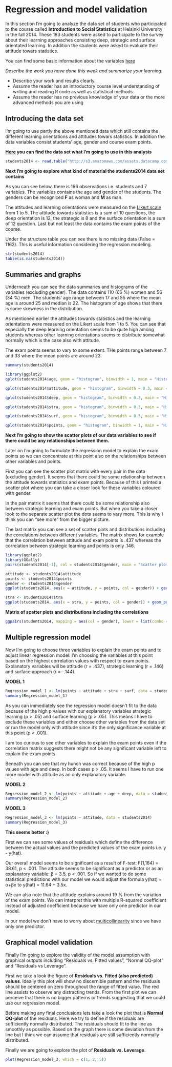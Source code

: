 # Regression and model validation

In this section I'm going to analyze the data set of students who participated to the course called **Introduction to Social Statistics** at Helsinki University in the fall 2014. These 183 students were asked to participate to the survey about their learning approaches consisting deep, strategic and surface orientated learning. In addition the students were asked to evaluate their attitude towars statistics.

You can find some basic information about the variables [here](http://www.helsinki.fi/~kvehkala/JYTmooc/JYTOPKYS3-meta.txt)  


*Describe the work you have done this week and summarize your learning.*

- Describe your work and results clearly. 
- Assume the reader has an introductory course level understanding of writing and reading R code as well as statistical methods
- Assume the reader has no previous knowledge of your data or the more advanced methods you are using  


## Introducing the data set

I'm going to use partly the above mentioned data which still contains the different learning orientations and attitudes towars statistics. In addition the data variables consist students' age, gender and course exam points.  


**[Here]("http://s3.amazonaws.com/assets.datacamp.com/production/course_2218/datasets/learning2014.txt) you can find the data set what I'm going to use in this analysis**

```r
students2014 <- read.table("http://s3.amazonaws.com/assets.datacamp.com/production/course_2218/datasets/learning2014.txt", header = TRUE, sep = ",")
```


**Next I'm going to explore what kind of material the students2014 data set contains**

As you can see below, there is 166 observations i.e. students and 7 variables. The variables contains the age and gender of the students. The genders can be recogniced **F** as woman and **M** as man. 

The attitudes and learning orientations were measured on the [Likert scale](https://en.wikipedia.org/wiki/Likert_scale) from 1 to 5. The attitude towards statistics is a sum of 10 questions, the deep orientation is 12, the strategic is 8 and the surface orientation is a sum of 12 question. Last but not least the data contains the exam points of the course.

Under the structure table you can see there is no missing data (False = 1162). This is useful information considering the regression modeling. 



```r
str(students2014)
table(is.na(students2014))
```



## Summaries and graphs 

Underneath you can see the data summaries and histograms of the variables (excluding gender). The data contains 110 (66 %) women and 56 (34 %) men. The students' age range between 17 and 55 where the mean age is around 25 and median is 22. The histogram of age shows that there is some skewness in the distribution. 

As mentioned earlier the attitudes towards statistics and the learning orientations were measured on the Likert scale from 1 to 5. You can see that especially the deep learning orientation seems to be quite high among students whereas other learning orientations seems to distribute somewhat normally which is the case also with attitude. 

The exam points seems to vary to some extent. THe points range between 7 and 33 where the mean points are around 23. 

```r
summary(students2014)
```

```r
library(ggplot2)
qplot(students2014$age, geom = "histogram", binwidth = 1, main = "Histogram for students' age", xlab = "age", col = I("grey"), fill = I("chartreuse3"))
```



```r
qplot(students2014$attitude, geom = "histogram", binwidth = 0.3, main = "Histogram for attitudes towards statistics", xlab = "attitude", col = I("grey"), fill = I("orange"))
```

```r
qplot(students2014$deep, geom = "histogram", binwidth = 0.3, main = "Histogram for deep learning orientation", xlab = "deep", col = I("grey"), fill = I("mediumorchid"))
```

```r
qplot(students2014$stra, geom = "histogram", binwidth = 0.3, main = "Histogram for strategic learning orientation", xlab = "strategic", col = I("grey"), fill = I("blue"))
```


```r
qplot(students2014$surf, geom = "histogram", binwidth = 0.3, main = "Histogram for surface learning orientation", xlab = "surface", col = I("grey"), fill = I("coral"))
```


```r
qplot(students2014$points, geom = "histogram", binwidth = 1, main = "Histogram for exam points", xlab = "Exam points", col = I("grey"), fill = I("yellow"))
```



**Next I'm going to show the scatter plots of our data variables to see if there could be any relationships between them.**

Later on I'm going to formulate the regression model to explain the exam points so we can concentrate at this point also on the relationships between other variables and points. 

First you can see the scatter plot matrix with every pair in the data (excluding gender). It seems that there could be some relationship between the attitude towards statistics and exam points. Because of this I printed a scatter plot where you can take a closer look for these variables coloured with gender.

In the pair matrix it seems that there could be some relationship also between strategic learning and exam points. But when you take a closer look to the separate scatter plot the dots seems to vary more. This is why I think you can "see more" from the bigger picture.

The last matrix you can see a set of scatter plots and distributions including the correlations between different variables. The matrix shows for example that the correlation between attitude and exam points is .437 whereas the correlation between strategic learning and points is only .146.


```r
library(ggplot2)
library(GGally)
pairs(students2014[-1], col = students2014$gender, main = "Scatter plot matrix")
```



```r
attitude <- students2014$attitude
points <- students2014$points
gender <- students2014$gender
ggplot(students2014, aes(x = attitude, y = points, col = gender)) + geom_point() + xlab("Attitudes towards statistics") + ylab("Exam points") + ggtitle("Attitudes vs. Exam points") + geom_smooth(method = "lm")
```


```r
stra <- students2014$stra
ggplot(students2014, aes(x = stra, y = points, col = gender)) + geom_point() + xlab("Strategic learning orientation") + ylab("Exam points") + ggtitle("Strategic learning vs. Exam points") + geom_smooth(method = "lm")
```


**Matrix of scatter plots and distributions including the correlations**

```r
ggpairs(students2014, mapping = aes(col = gender), lower = list(combo = wrap("facethist", bins = 20)))
```


## Multiple regression model

Now I'm going to choose three variables to explain the exam points and to adjust linear regression model. I'm choosing the variables at this point based on the highest correlation values with respect to exam points. Explanatory variables will be attitude (r = .437), strategic learning (r = .146) and surface approach (r = -.144).


**MODEL 1**

```r
Regression_model_1 <- lm(points ~ attitude + stra + surf, data = students2014)
summary(Regression_model_1)
```

As you can immediately see the regression model doesn't fit to the data because of the high p values with our explanatory variables strategic learning (p > .05) and surface learning (p > .05). This means I have to exclude these variables and either choose other variables from the data set or run the model only with attitude since it's the only significance variable at this point (p < .001). 

I am too curious to see other variables to explain the exam points even if the correlation matrix suggests there might not be any significant variable left to explain the exam points.

Beneath you can see that my hunch was correct because of the high p values with age and deep. In both cases p > .05. It seems I have to run one more model with attitude as an only explanatory variable.


**MODEL 2**

```r
Regression_model_2 <- lm(points ~ attitude + age + deep, data = students2014)
summary(Regression_model_2)
```

**MODEL 3**

```r
Regression_model_3 <- lm(points ~ attitude, data = students2014)
summary(Regression_model_3)
```

**This seems better :)**

First we can see some values of residuals which define the difference between the actual values and the predicted values of the exam points i.e. y - y(hat). 

Our overall model seems to be significant as a result of F-test: F(1,164) = 38.61, p < .001. The attitude seems to be significant as a predictor or as an explanatory variable: β = 3.5, p < .001. So if we wanted to do some statistical predictions with our model we would adjust the formula y(hat) = α+βx to y(hat) = 11.64 + 3.5x. 

We can also note that the attitude explains around 19 % from the variation of the exam points. We can interpret this with multiple R-squared coefficient instead of adjusted coefficient because we have only one predictor in our model. 

In our model we don't have to worry about [multicollinearity](https://en.wikipedia.org/wiki/Multicollinearity) since we have only one predictor.


## Graphical model validation

Finally I'm going to explore the validity of the model assumption with graphical outputs including "Residuals vs. Fitted values", "Normal QQ-plot" and "Residuals vs Leverage". 

First we take a look the figure of **Residuals vs. Fitted (also predicted) values**. Ideally this plot will show no discernible pattern and the residuals should be centered on zero throughout the range of fitted value. The red line assists to observe any distracting trends. From the first plot we can perceive that there is no bigger patterns or trends suggesting that we could use our regression model.

Before making any final conclusions lets take a look the plot that is **Normal QQ-plot** of the residuals. Here we try to define if the residuals are sufficiently normally distributed. The residuals should fit to the line as smoothly as possible. Based on the graph there is some deviation from the line but I think we can assume that residuals are still sufficiently normally distributed. 

Finally we are going to explore the plot of **Residuals vs. Leverage**.

```r
plot(Regression_model_3, which = c(1, 2, 5))
```

